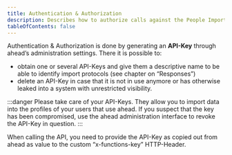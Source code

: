 ```yaml
---
title: Authentication & Authorization
description: Describes how to authorize calls against the People Import API
tableOfContents: false
---
```


Authentication & Authorization is done by generating an **API-Key** through ahead’s administration settings. 
There it is possible to:
* obtain one or several API-Keys and give them a descriptive name to be able to identify import protocols (see chapter on “Responses”)
* delete an API-Key in case that it is not in use anymore or has otherwise leaked into a system with unrestricted visibility.

:::danger
Please take care of your API-Keys. They allow you to import data into the profiles of your users that use ahead. 
If you suspect that the key has been compromised, use the ahead administration interface to revoke the API-Key in question.
:::

When calling the API, you need to provide the API-Key as copied out from ahead as value to the custom “x-functions-key” HTTP-Header.
